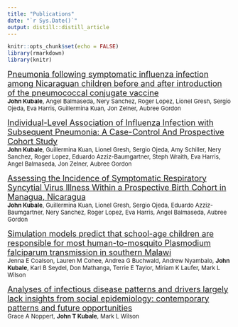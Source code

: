 ```yaml
---
title: "Publications"
date: "`r Sys.Date()`"
output: distill::distill_article
---
```


```r
knitr::opts_chunk$set(echo = FALSE)
library(rmarkdown)
library(knitr)

```

[<font size="4">Pneumonia following symptomatic influenza infection among Nicaraguan children before and after introduction of the pneumococcal conjugate vaccine</font>](jid2020.html)  
<font size="2">**John Kubale**, Angel Balmaseda, Nery Sanchez, Roger Lopez, Lionel Gresh, Sergio Ojeda, Eva Harris, Guillermina Kuan, Jon Zelner, Aubree Gordon</font>


[<font size="4">Individual-Level Association of Influenza Infection with Subsequent  Pneumonia: A Case-Control And Prospective Cohort Study</font>](cidpneumo.html)  
<font size="2">**John Kubale**, Guillermina Kuan, Lionel Gresh, Sergio Ojeda, Amy Schiller, Nery Sanchez, Roger Lopez, Eduardo Azziz-Baumgartner, Steph Wraith, Eva Harris, Angel Balmaseda, Jon Zelner, Aubree Gordon</font>



[<font size="4">Assessing the Incidence of Symptomatic Respiratory Syncytial Virus Illness Within a Prospective Birth Cohort in Managua, Nicaragua</font>](cidrsv.html)  
<font size="2">**John Kubale**, Guillermina Kuan, Lionel Gresh, Sergio Ojeda, Eduardo Azziz-Baumgartner, Nery Sanchez, Roger Lopez, Eva Harris, Angel Balmaseda, Aubree Gordon</font>



[<font size="4">Simulation models predict that school-age children are responsible for most  human-to-mosquito Plasmodium falciparum transmission in southern Malawi</font>](https://pubmed.ncbi.nlm.nih.gov/29615044/)    
<font size="2">Jenna E Coalson, Lauren M Cohee, Andrea G Buchwald, Andrew Nyambalo, **John Kubale**, Karl B Seydel, Don Mathanga, Terrie E Taylor, Miriam K Laufer, Mark L Wilson</font>

  
[<font size="4">Analyses of infectious disease patterns and drivers largely lack insights from social epidemiology: contemporary patterns and future opportunities</font>](https://pubmed.ncbi.nlm.nih.gov/27799618/)    
<font size="2">Grace A Noppert, **John T Kubale**, Mark L Wilson</font> 



